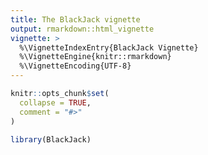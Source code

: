 ```yaml
---
title: The BlackJack vignette
output: rmarkdown::html_vignette
vignette: >
  %\VignetteIndexEntry{BlackJack Vignette}
  %\VignetteEngine{knitr::rmarkdown}
  %\VignetteEncoding{UTF-8}
---
```


```r
knitr::opts_chunk$set(
  collapse = TRUE,
  comment = "#>"
)
```

```r
library(BlackJack)
```
